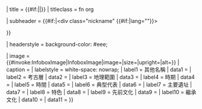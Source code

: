 {{Infobox
| bodyclass = vcard

| child = {{#ifeq:{{{embed|}}}|yes|yes}}

| title = <includeonly>{{#if:{{{name|}}}|{{{name}}}|{{PAGENAMEBASE}}}}</includeonly>
| titleclass = fn org

| subheader = {{#if:{{{native_name|}}}|<div class="nickname" {{#if:{{{native_name_lang|}}}|lang="{{{native_name_lang}}}"}}>{{{native_name}}}</div>}}

| headerstyle = background-color: #eee;

| image   = {{#invoke:InfoboxImage|InfoboxImage|image={{{map|}}}|size={{{mapsize|}}}|upright={{{mapupright|1}}}|alt={{{mapalt|<includeonly>{{PAGENAME}}的範圍</includeonly>}}}}}
| caption = {{{mapcaption|}}}
| labelstyle = white-space: nowrap;
| label1  = 其他名稱
|  data1  = {{{altnames|}}}
| label2  = 考古層
|  data2  = {{{horizon|}}}
| label3  = 地理範圍
|  data3  = {{{region|}}}
| label4  = 時期
|  data4  = {{{period|}}}
| label5  = 時間
|  data5  = {{{dates|}}}
| label6  = 典型代表
|  data6  = {{{typesite|}}}
| label7  = 主要遺址
|  data7  = {{{majorsites|}}}
| label8  = 特色
|  data8  = {{{extra|}}}
| label9  = 先前文化
|  data9  = {{{precededby|}}}
| label10 = 繼承文化
|  data10 = {{{followedby|}}}
|  data11 = {{{module|}}}
}}<noinclude>
{{documentation}}<!-- Please add category links to the bottom of the /doc sub-page, not here -->
</noinclude>